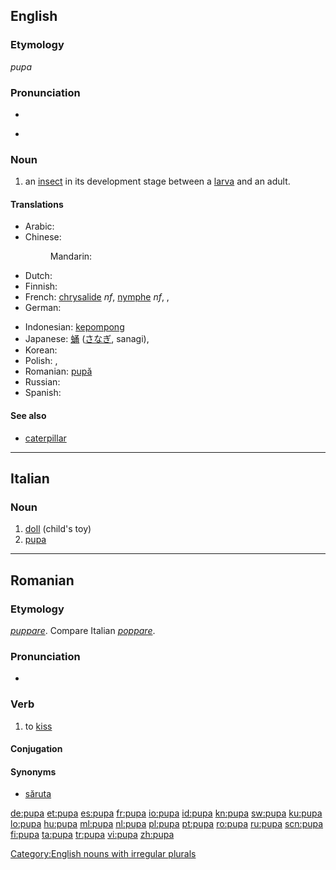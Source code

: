 ==English==

===Etymology===
{{etyl|la}} ''pupa''

===Pronunciation===
* {{audio|en-us-pupa.ogg|Audio (US)}}

* {{rhymes|uːpə}}

===Noun===
{{en-noun|pl=pupae|pl2=pupas}}

# an [[insect]] in its development stage between a [[larva]] and an adult.

====Translations====
{{trans-top|insect}}
* Arabic: {{t|ar|خادرة|f|tr=khaadira|sc=Arab}}
* Chinese:
*: Mandarin: {{t|zh|蛹|tr=yǒng|sc=Hani}}
* Dutch: {{t+|nl|pop|f}}
* Finnish: {{t+|fi|kotelo}}
* French: [[chrysalide]] ''nf'', [[nymphe]] ''nf'', {{t|fr|chrysalide|f}}, {{t|fr|nymphe|f}}
* German: {{t+|de|Puppe|f}}
{{trans-mid}}
* Indonesian: [[kepompong]]
* Japanese: [[蛹]] ([[さなぎ]], sanagi), {{t|ja|蛹|tr=さなぎ, sanagi|sc=Jpan}}
* Korean: {{t|ko|번데기|tr=beondegi|sc=Kore}}
* Polish: {{t-|pl|kokon|m}}, {{t+|pl|poczwarka|f}}
* Romanian: [[pupă]] {{f}}
* Russian: {{t|ru|куколка|f|tr=kúkolka|sc=Cyrl}}
* Spanish: {{t|es|crisálida|f}}
{{trans-bottom}}

====See also====
* [[caterpillar]]

[[Category:English nouns with irregular plurals]]

----

==Italian==

===Noun===
{{it-noun|pup|f|a|e}}

# [[doll]] (child's toy)
# [[#English|pupa]]

----

==Romanian==

===Etymology===
{{etyl|la|ro}} ''[[puppare]]''. Compare Italian ''[[poppare]]''.

===Pronunciation===
* {{IPA|[puˈpa]|lang=ro}}

===Verb===
{{ro-verb|conj=1}}

# {{informal|transitive|or reflexive with accusative|lang=ro}} to [[kiss]]

====Conjugation====
{{ro-conj-a|pup}}

====Synonyms====
* [[săruta]]

[[de:pupa]]
[[et:pupa]]
[[es:pupa]]
[[fr:pupa]]
[[io:pupa]]
[[id:pupa]]
[[kn:pupa]]
[[sw:pupa]]
[[ku:pupa]]
[[lo:pupa]]
[[hu:pupa]]
[[ml:pupa]]
[[nl:pupa]]
[[pl:pupa]]
[[pt:pupa]]
[[ro:pupa]]
[[ru:pupa]]
[[scn:pupa]]
[[fi:pupa]]
[[ta:pupa]]
[[tr:pupa]]
[[vi:pupa]]
[[zh:pupa]]
